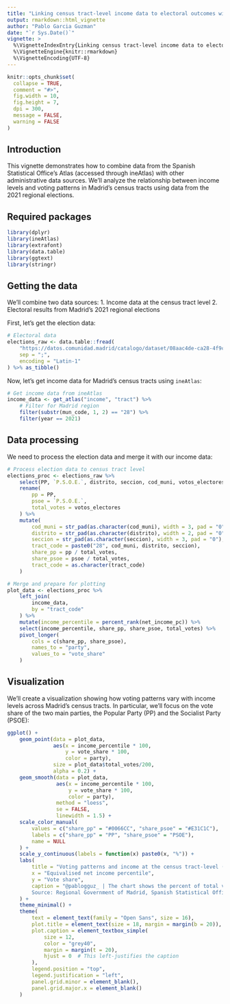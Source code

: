 ```yaml
---
title: "Linking census tract-level income data to electoral outcomes with ineAtlas"
output: rmarkdown::html_vignette
author: "Pablo Garcia Guzman"
date: "`r Sys.Date()`"
vignette: >
  %\VignetteIndexEntry{Linking census tract-level income data to electoral outcomes with ineAtlas}
  %\VignetteEngine{knitr::rmarkdown}
  %\VignetteEncoding{UTF-8}
---
```


```r
knitr::opts_chunk$set(
  collapse = TRUE,
  comment = "#>",
  fig.width = 10,
  fig.height = 7,
  dpi = 300,
  message = FALSE,
  warning = FALSE
)
```

## Introduction

This vignette demonstrates how to combine data from the Spanish Statistical Office's Atlas (accessed through ineAtlas) with other administrative data sources. We'll analyze the relationship between income levels and voting patterns in Madrid's census tracts using data from the 2021 regional elections.

## Required packages

```r
library(dplyr)
library(ineAtlas)
library(extrafont)
library(data.table)
library(ggtext)
library(stringr)
```

## Getting the data

We'll combine two data sources:
1. Income data at the census tract level
2. Electoral results from Madrid's 2021 regional elections

First, let's get the election data:

```r
# Electoral data
elections_raw <- data.table::fread(
    "https://datos.comunidad.madrid/catalogo/dataset/08aac4de-ca28-4f9c-b45d-ef8457c4b5d2/resource/5e8cf4ad-b9f4-4ffd-a026-c27433e7815f/download/datos_electorales_elecciones_autonomicas_comunidad_de_madrid_2021.csv",
    sep = ";",
    encoding = "Latin-1"
) %>% as_tibble()
```

Now, let's get income data for Madrid's census tracts using `ineAtlas`:

```r
# Get income data from ineAtlas
income_data <- get_atlas("income", "tract") %>%
    # Filter for Madrid region
    filter(substr(mun_code, 1, 2) == "28") %>%
    filter(year == 2021)
```

## Data processing

We need to process the election data and merge it with our income data:

```r
# Process election data to census tract level
elections_proc <- elections_raw %>%
    select(PP, `P.S.O.E.`, distrito, seccion, cod_muni, votos_electores) %>%
    rename(
        pp = PP,
        psoe = `P.S.O.E.`,
        total_votes = votos_electores
    ) %>%
    mutate(
        cod_muni = str_pad(as.character(cod_muni), width = 3, pad = "0"),
        distrito = str_pad(as.character(distrito), width = 2, pad = "0"),
        seccion = str_pad(as.character(seccion), width = 3, pad = "0"),
        tract_code = paste0("28", cod_muni, distrito, seccion),
        share_pp = pp / total_votes,
        share_psoe = psoe / total_votes,
        tract_code = as.character(tract_code)
    )

# Merge and prepare for plotting
plot_data <- elections_proc %>%
    left_join(
        income_data,
        by = "tract_code"
    ) %>%
    mutate(income_percentile = percent_rank(net_income_pc)) %>%
    select(income_percentile, share_pp, share_psoe, total_votes) %>%
    pivot_longer(
        cols = c(share_pp, share_psoe),
        names_to = "party",
        values_to = "vote_share"
    )
```

## Visualization

We'll create a visualization showing how voting patterns vary with income levels across Madrid's census tracts. In particular, we'll focus on the vote share of the two main parties, the Popular Party (PP) and the Socialist Party (PSOE):

```r
ggplot() +
    geom_point(data = plot_data,
               aes(x = income_percentile * 100, 
                   y = vote_share * 100,
                   color = party),
               size = plot_data$total_votes/200,
               alpha = 0.2) +
    geom_smooth(data = plot_data,
                aes(x = income_percentile * 100,
                    y = vote_share * 100,
                    color = party),
                method = "loess",
                se = FALSE,
                linewidth = 1.5) +
    scale_color_manual(
        values = c("share_pp" = "#0066CC", "share_psoe" = "#E31C1C"),
        labels = c("share_pp" = "PP", "share_psoe" = "PSOE"),
        name = NULL
    ) +
    scale_y_continuous(labels = function(x) paste0(x, "%")) +
    labs(
        title = "Voting patterns and income at the census tract-level (Madrid, 2021)",
        x = "Equivalised net income percentile",
        y = "Vote share",
        caption = "@pablogguz_ | The chart shows the percent of total votes by party within each census tract in the Madrid 2021 regional election.
        Source: Regional Government of Madrid, Spanish Statistical Office and author's calculations."
    ) +
    theme_minimal() +
    theme(
        text = element_text(family = "Open Sans", size = 16),
        plot.title = element_text(size = 18, margin = margin(b = 20)),
        plot.caption = element_textbox_simple(
            size = 12, 
            color = "grey40", 
            margin = margin(t = 20),
            hjust = 0  # This left-justifies the caption
        ),
        legend.position = "top",        
        legend.justification = "left",
        panel.grid.minor = element_blank(),
        panel.grid.major.x = element_blank()
    )
```

